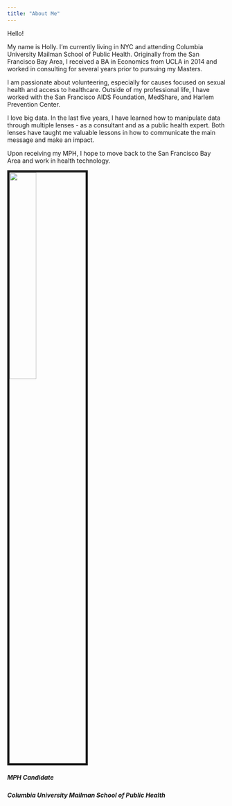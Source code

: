 ```yaml
---
title: "About Me"
---
```


Hello!

My name is Holly. I'm currently living in NYC and attending Columbia University Mailman School of Public Health. Originally from the San Francisco Bay Area, I received a BA in Economics from UCLA in 2014 and worked in consulting for several years prior to pursuing my Masters. 

I am passionate about volunteering, especially for causes focused on sexual health and access to healthcare. Outside of my professional life, I have worked with the San Francisco AIDS Foundation, MedShare, and Harlem Prevention Center.

I love big data. In the last five years, I have learned how to manipulate data through multiple lenses - as a consultant and as a public health expert. Both lenses have taught me valuable lessons in how to communicate the main message and make an impact. 

Upon receiving my MPH, I hope to move back to the San Francisco Bay Area and work in health technology. 

<img src="data/apple.jpg"  style="width:35%; border: 5px solid">



##### MPH Candidate
##### Columbia University Mailman School of Public Health




